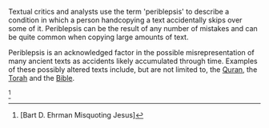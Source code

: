Textual critics and analysts use the term 'periblepsis' to describe a condition in which a person handcopying a text accidentally skips over some of it.  Periblepsis can be the result of any number of mistakes and can be quite common when copying large amounts of text.

Periblepsis is an acknowledged factor in the possible misrepresentation of many ancient texts as accidents likely accumulated through time.  Examples of these possibly altered texts include, but are not limited to, the [[Quran]], the [[Torah]] and the [[Bible]].

<ref>[Bart D. Ehrman Misquoting Jesus]</ref>